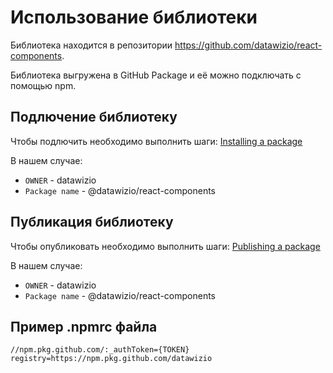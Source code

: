 <Meta title="Intro|Использование библиотеки"  />

# Использование библиотеки


Библиотека находится в репозитории https://github.com/datawizio/react-components.

Библиотека выгружена в GitHub Package и её можно подключать с помощью npm.

## Подлючение библиотеку

Чтобы подлючить необходимо выполнить шаги: [Installing a package](https://help.github.com/en/packages/using-github-packages-with-your-projects-ecosystem/configuring-npm-for-use-with-github-packages#installing-a-package)

В нашем случае:

* `OWNER` - datawizio
* `Package name` - @datawizio/react-components


## Публикация библиотеку

Чтобы опубликовать необходимо выполнить шаги:  [Publishing a package](https://help.github.com/en/packages/using-github-packages-with-your-projects-ecosystem/configuring-npm-for-use-with-github-packages#publishing-a-package)

В нашем случае:

* `OWNER` - datawizio
* `Package name` - @datawizio/react-components

## Пример .npmrc файла
```code highlight-line="2"
//npm.pkg.github.com/:_authToken={TOKEN}
registry=https://npm.pkg.github.com/datawizio
```